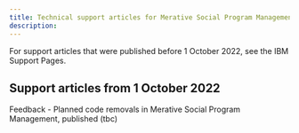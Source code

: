 ```yaml
---
title: Technical support articles for Merative Social Program Management
description: 
---
```


<!-- New and updated support articles after October 1 2022 are published on this site. -->
For support articles that were published before 1 October 2022, see the IBM Support Pages.

<!-- Previously published articles are still available at: link TBD -->

## Support articles from 1 October 2022

Feedback - Planned code removals in Merative Social Program Management, published (tbc)

<!-- ### Latest

* [APARs are being replaced with known issues (25 April 22)](apars-now-known-issues.md)

### Must gather information

* [Collecting Data for IBM Cúram Social Program Management MS Word Integration issues](must-gather-ms-word-integration.md) -->
